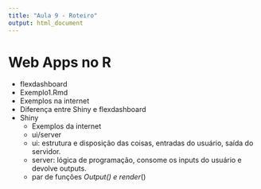 ```yaml
---
title: "Aula 9 - Roteiro"
output: html_document
---
```



# Web Apps no R

- flexdashboard
 - Exemplo1.Rmd
 - Exemplos na internet
 - Diferença entre Shiny e flexdashboard
- Shiny
  - Exemplos da internet
  - ui/server
  - ui: estrutura e disposição das coisas, entradas do usuário, saída do servidor.
  - server: lógica de programação, consome os inputs do usuário e devolve outputs.
  - par de funções *Output() e render*()
